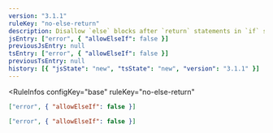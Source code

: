 ```yaml
---
version: "3.1.1"
ruleKey: "no-else-return"
description: Disallow `else` blocks after `return` statements in `if` statements
jsEntry: ["error", { "allowElseIf": false }]
previousJsEntry: null
tsEntry: ["error", { "allowElseIf": false }]
previousTsEntry: null
history: [{ "jsState": "new", "tsState": "new", "version": "3.1.1" }]
---
```


<RuleInfos 
  configKey="base" 
  ruleKey="no-else-return" 
>

```json
["error", { "allowElseIf": false }]
```

```json
["error", { "allowElseIf": false }]
```

</RuleInfos>
